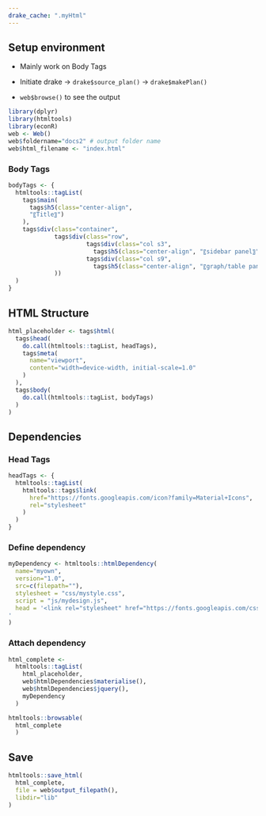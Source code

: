 ```yaml
---
drake_cache: ".myHtml"
---
```


## Setup environment

  * Mainly work on Body Tags
  
  * Initiate drake -> `drake$source_plan()` -> `drake$makePlan()`
  
  * `web$browse()` to see the output 

```r
library(dplyr)
library(htmltools)
library(econR)
web <- Web()
web$foldername="docs2" # output folder name
web$html_filename <- "index.html"
```

### Body Tags

```r
bodyTags <- {
  htmltools::tagList(
    tags$main(
      tags$h5(class="center-align",
      "〖Title〗")
    ),
    tags$div(class="container",
             tags$div(class="row",
                      tags$div(class="col s3",
                        tags$h5(class="center-align", "〖sidebar panel〗")),
                      tags$div(class="col s9",
                        tags$h5(class="center-align", "〖graph/table pane〗"))
             ))
  )
}
```

## HTML Structure

```r
html_placeholder <- tags$html(
  tags$head(
    do.call(htmltools::tagList, headTags),
    tags$meta(
      name="viewport",
      content="width=device-width, initial-scale=1.0"
    )
  ),
  tags$body(
    do.call(htmltools::tagList, bodyTags)
  )
)
```

## Dependencies

### Head Tags

```r
headTags <- {
  htmltools::tagList(
    htmltools::tags$link(
      href="https://fonts.googleapis.com/icon?family=Material+Icons",
      rel="stylesheet"
    )
  )
}
```

### Define dependency

```r
myDependency <- htmltools::htmlDependency(
  name="myown",
  version="1.0",
  src=c(filepath=""),
  stylesheet = "css/mystyle.css",
  script = "js/mydesign.js",
  head = '<link rel="stylesheet" href="https://fonts.googleapis.com/css?family=Noto+Sans+TC">
'
)
```


### Attach dependency


```r
html_complete <- 
  htmltools::tagList(
    html_placeholder,
    web$htmlDependencies$materialise(),
    web$htmlDependencies$jquery(),
    myDependency
  )
```


```r
htmltools::browsable(
  html_complete
  )
```


## Save

```r
htmltools::save_html(
  html_complete, 
  file = web$output_filepath(),
  libdir="lib"
)
```



